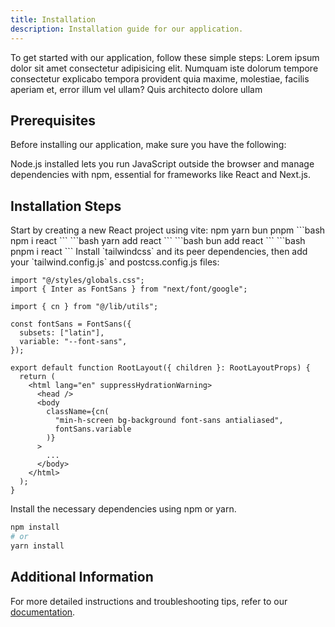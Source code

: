 ```yaml
---
title: Installation
description: Installation guide for our application.
---
```


To get started with our application, follow these simple steps:
Lorem ipsum dolor sit amet consectetur adipisicing elit. Numquam iste dolorum tempore consectetur explicabo tempora provident quia maxime, molestiae, facilis aperiam et, error illum vel ullam? Quis architecto dolore ullam

## Prerequisites

Before installing our application, make sure you have the following:


<Note title="Remember">
Node.js installed lets you run JavaScript outside the browser and manage dependencies with npm, essential for frameworks like React and Next.js.
</Note>

## Installation Steps

<Stepper>
<StepperItem title="Clone the Repository">
Start by creating a new React project using vite:

<Tabs defaultValue="npm" className="pt-5 pb-1">
  <TabsList className="">
    <TabsTrigger value="npm">npm</TabsTrigger>
    <TabsTrigger value="yarn">yarn</TabsTrigger>
     <TabsTrigger value="bun">bun</TabsTrigger>
      <TabsTrigger value="pnpm">pnpm</TabsTrigger>
  </TabsList>
  <TabsContent value="npm">
  ```bash
  npm i react 
   ```
   </TabsContent>
  <TabsContent value="yarn">
  ```bash
  yarn add react
    ```
  </TabsContent>
  <TabsContent value="bun">
  ```bash
  bun add react 
   ```
   </TabsContent>
  <TabsContent value="pnpm">
  ```bash
  pnpm i react
    ```
  </TabsContent>
</Tabs>

</StepperItem>
<StepperItem title="Navigate to the Project Directory">
Install `tailwindcss` and its peer dependencies, then add your `tailwind.config.js` and postcss.config.js files:

```tsx
import "@/styles/globals.css";
import { Inter as FontSans } from "next/font/google";

import { cn } from "@/lib/utils";

const fontSans = FontSans({
  subsets: ["latin"],
  variable: "--font-sans",
});

export default function RootLayout({ children }: RootLayoutProps) {
  return (
    <html lang="en" suppressHydrationWarning>
      <head />
      <body
        className={cn(
          "min-h-screen bg-background font-sans antialiased",
          fontSans.variable
        )}
      >
        ...
      </body>
    </html>
  );
}
```

</StepperItem>

<StepperItem title="Install Dependencies">
 Install the necessary dependencies using npm or yarn.

```bash
npm install
# or
yarn install
```

</StepperItem>

</Stepper>

## Additional Information

For more detailed instructions and troubleshooting tips, refer to our [documentation](#).
